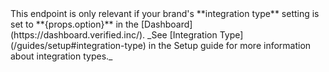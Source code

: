 
<Admonition type="note">
    This endpoint is only relevant if your brand's **integration type** setting is set to **{props.option}** in the [Dashboard](https://dashboard.verified.inc/). _See [Integration Type](/guides/setup#integration-type) in the Setup guide for more information about integration types._
</Admonition>